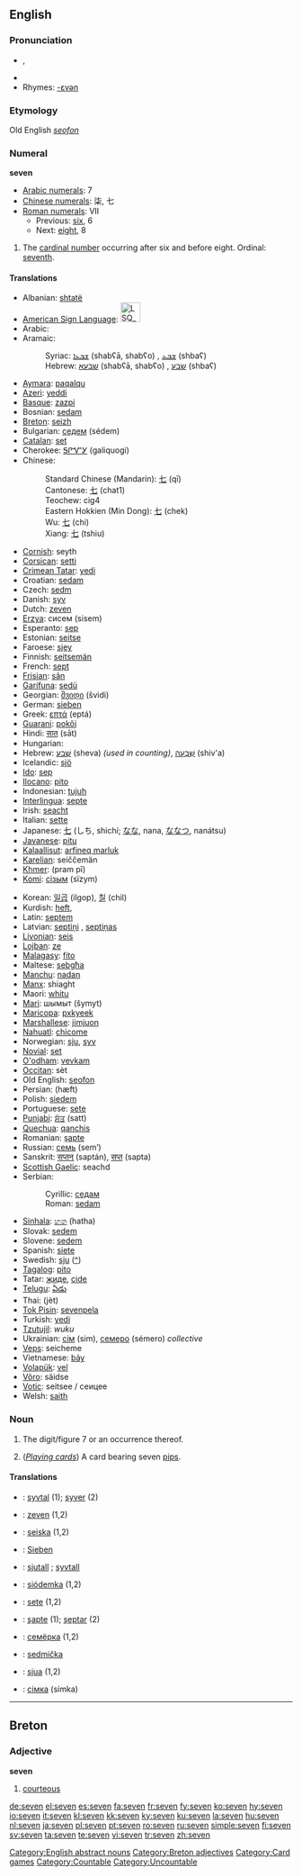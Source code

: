 {{wikipedia}}
==English==

{{rank|political|reading|German|776|seven|notice|week|stone}}

===Pronunciation===
* {{IPA|/ˈsɛvən/}}, {{SAMPA|/"sEv@n/}}
* {{audio|en-us-seven.ogg|Audio (US)}}
* Rhymes: [[Rhymes:English:-ɛvən|-ɛvən]]

===Etymology===
Old English ''[[seofon]]''

===Numeral===
'''seven'''

* [[w:Arabic numerals|Arabic numerals]]: 7
* [[w:Chinese numerals|Chinese numerals]]: 柒, 七
* [[w:Roman numerals|Roman numerals]]: VII
** Previous: [[six]], 6
** Next: [[eight]], 8

# {{cardinal}} The [[cardinal number]] occurring after six and before eight. Ordinal: [[seventh]].

====Translations====
{{trans-top|cardinal number}}
* Albanian: [[shtatë]]
* [[American Sign Language]]: [[Image:LSQ 7.jpg|35px]]
* Arabic: {{ARchar|[[سبعة]]}} {{unicode|(sábʕa)}}
* Aramaic:
*: Syriac: [[ܫܒܥܐ]] (shabʕā, shabʕo) {{m}}, [[ܫܒܥ]] (shbaʕ) {{f}}
*: Hebrew: [[שבעא]] (shabʕā, shabʕo) {{m}}, [[שבע]] (shbaʕ) {{f}}
* [[Aymara]]: [[paqalqu]]
* [[Azeri]]: [[yeddi]]
* [[Basque]]: [[zazpi]]
* Bosnian: [[sedam#Bosnian|sedam]]
* [[Breton]]: [[seizh]]
* Bulgarian: [[седем]] (sédem)
* [[Catalan]]: [[set]]
* Cherokee: [[ᎦᎵᏉᎩ]] (galiquogi)
* Chinese:
*: Standard Chinese (Mandarin): [[七]] (qī)
*: Cantonese: [[七]] (chat1)
*: Teochew: cig4
*: Eastern Hokkien (Min Dong): [[七]] (chek)
*: Wu: [[七]] (chi)
*: Xiang: [[七]] (tshiu)
* [[Cornish]]: seyth
* [[Corsican]]: [[setti]]
* [[Crimean Tatar]]: [[yedi#Crimean Tatar|yedi]]
* Croatian: [[sedam#Croatian|sedam]]
* Czech: [[sedm]]
* Danish: [[syv]]
* Dutch: [[zeven]]
* [[Erzya]]: сисем (sisem)
* Esperanto: [[sep]]
* Estonian: [[seitse]]
* Faroese: [[sjey]]
* Finnish: [[seitsemän]]
* French: [[sept]]
* [[Frisian]]: [[sân]]
* [[Garífuna]]: [[sedü]]
* Georgian: [[შვიდი]] (švidi)
* German: [[sieben]]
* Greek: [[επτά]] (eptá)
* [[Guarani]]: [[pokõi]]
* Hindi: [[सात]] (sāt)
* Hungarian: {{t|hu|hét}}
* Hebrew: [[שבע|שֶׁבַע]] (sheva) {{f}} ''(used in counting)'', [[שבעה|שִׁבְעָה]] (shiv'a) {{m}}
* Icelandic: [[sjö]]
* [[Ido]]: [[sep]]
* [[Ilocano]]: [[pito]]
* Indonesian: [[tujuh]]
* [[Interlingua]]: [[septe]]
* Irish: [[seacht]]
* Italian: [[sette]]
* Japanese: [[七]] (しち, shichí; [[なな]], nana, [[ななつ]], nanátsu)
* [[Javanese]]: [[pitu]]
* [[Kalaallisut]]: [[arfineq marluk]]
* [[Karelian]]: seiččemän
* [[Khmer]]: {{KMchar|[[ប្រាំពីរ]]}} (pram pī)
* [[Komi]]: [[сізым]] (sïzym)
{{trans-mid}}
* Korean: [[일곱]] (ilgop), [[칠]] (chil)
* Kurdish: [[heft]], {{KUchar|[[حه‌وت]]}}
* Latin: [[septem]]
* Latvian: [[septiņi]] {{m}}, [[septiņas]] {{f}}
* [[Livonian]]: [[seis]]
* [[Lojban]]: [[ze]]
* [[Malagasy]]: [[fito]]
* Maltese: [[sebgħa]]
* [[Manchu]]: [[nadan]]
* [[Manx]]: shiaght
* Maori: [[whitu]]
* [[Mari]]: шымыт (šymyt)
* [[Maricopa]]: [[pxkyeek]]
* [[Marshallese]]: [[jimjuon]]
* [[Nahuatl]]: [[chicome]]
* Norwegian: [[sju]], [[syv]]
* [[Novial]]: [[set]]
* [[O'odham]]: [[vevkam]]
* [[Occitan]]: sèt
* Old English: [[seofon]]
* Persian: {{FAchar|[[هفت|هَفت]]}} (hæft)
* Polish: [[siedem]]
* Portuguese: [[sete]]
* [[Punjabi]]: [[ਸੱਤ]] (satt)
* [[Quechua]]: [[qanchis]]
* Romanian: [[şapte]]
* Russian: [[семь]] (sem’)
* Sanskrit: [[सप्तन्]] (saptán), [[सप्त]] (sapta)
* [[Scottish Gaelic]]: seachd
* Serbian:
*: Cyrillic: [[седам#Serbian|седам]]
*: Roman: [[sedam#Serbian|sedam]]
* [[Sinhala]]: [[හත]] (hatha)
* Slovak: [[sedem#Slovak|sedem]]
* Slovene: [[sedem]]
* Spanish: [[siete]]
* Swedish: [[sju]] ([[:sv:sju|^]])
* [[Tagalog]]: [[pito]]
* Tatar: [[җиде#Tatar|җиде]], [[cide#Tatar|cide]]
* [[Telugu]]: [[ఏడు]]
* Thai: {{THchar|[[เจ็ด]]}} (jèt)
* [[Tok Pisin]]: [[sevenpela]]
* Turkish: [[yedi]]
* [[Tzutujil]]: ''wuku''
* Ukrainian: [[сім]] (sim), [[семеро]] (sémero) ''collective''
* [[Veps]]: seicheme
* Vietnamese: [[bảy]]
* [[Volapük]]: [[vel]]
* [[Võro]]: säidse
* [[Votic]]: seitsee / сеицее
* Welsh: [[saith]]
{{trans-bottom}}

===Noun===
{{en-noun|s|-}}

# The digit/figure 7 or an occurrence thereof.
# {{countable}} (''[[playing_cards|Playing cards]]'') A card bearing seven [[pip]]s.

====Translations====
{{trans-top|the figure seven}}
{{trans-mid}}
{{trans-bottom}}

{{trans-top|a card bearing seven pips}}
{{trans-mid}}
{{trans-bottom}}

{{checktrans-top}}
*{{ttbc|Danish}}: [[syvtal]] {{n}} (1); [[syver]] {{c}} (2)
*{{ttbc|Dutch}}: [[zeven]] {{f}} (1,2)
*{{ttbc|Finnish}}: [[seiska]] (1,2)
*{{ttbc|German}}: [[Sieben]] {{f}}
*{{ttbc|Norwegian}}: [[sjutall]] {{n}}; [[syvtall]] {{n}}
*{{ttbc|Polish}}: [[siódemka]] {{f}} (1,2)
{{checktrans-mid}}
*{{ttbc|Portuguese}}: [[sete]] {{m}} (1,2)
*{{ttbc|Romanian}}: [[şapte]] {{m}} (1); [[şeptar]] {{m}} (2)
*{{ttbc|Russian}}: [[семёрка]] {{f}} (1,2)
*{{ttbc|Slovak}}: [[sedmička#Slovak|sedmička]] {{f}}
*{{ttbc|Swedish}}: [[sjua]] (1,2)
*{{ttbc|Ukrainian}}: [[сімка]] (símka) {{f}}
{{checktrans-bottom}}

[[Category:English abstract nouns]]

----

==Breton==

===Adjective===
'''seven'''

# [[courteous]]

[[Category:Breton adjectives]]
[[Category:Card games]]
[[Category:Countable]]
[[Category:Uncountable]]

[[de:seven]]
[[el:seven]]
[[es:seven]]
[[fa:seven]]
[[fr:seven]]
[[fy:seven]]
[[ko:seven]]
[[hy:seven]]
[[io:seven]]
[[it:seven]]
[[kl:seven]]
[[kk:seven]]
[[ky:seven]]
[[ku:seven]]
[[la:seven]]
[[hu:seven]]
[[nl:seven]]
[[ja:seven]]
[[pl:seven]]
[[pt:seven]]
[[ro:seven]]
[[ru:seven]]
[[simple:seven]]
[[fi:seven]]
[[sv:seven]]
[[ta:seven]]
[[te:seven]]
[[vi:seven]]
[[tr:seven]]
[[zh:seven]]